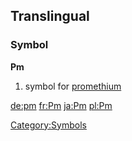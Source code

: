 ==Translingual==
===Symbol===
'''Pm'''
#{{chemistry}} symbol for [[promethium]]
[[Category:Symbols]]

[[de:pm]]
[[fr:Pm]]
[[ja:Pm]]
[[pl:Pm]]